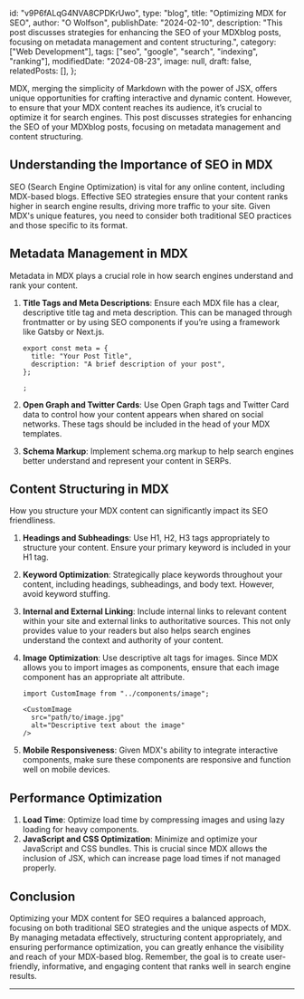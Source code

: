   id: "v9P6fALqG4NVA8CPDKrUwo",
  type: "blog",
  title: "Optimizing MDX for SEO",
  author: "O Wolfson",
  publishDate: "2024-02-10",
  description:
    "This post discusses strategies for enhancing the SEO of your MDXblog posts, focusing on metadata management and content structuring.",
  category: ["Web Development"],
  tags: ["seo", "google", "search", "indexing", "ranking"],
  modifiedDate: "2024-08-23",
  image: null,
  draft: false,
  relatedPosts: [],
};

MDX, merging the simplicity of Markdown with the power of JSX, offers unique opportunities for crafting interactive and dynamic content. However, to ensure that your MDX content reaches its audience, it’s crucial to optimize it for search engines. This post discusses strategies for enhancing the SEO of your MDXblog posts, focusing on metadata management and content structuring.

## Understanding the Importance of SEO in MDX

SEO (Search Engine Optimization) is vital for any online content, including MDX-based blogs. Effective SEO strategies ensure that your content ranks higher in search engine results, driving more traffic to your site. Given MDX's unique features, you need to consider both traditional SEO practices and those specific to its format.

## Metadata Management in MDX

Metadata in MDX plays a crucial role in how search engines understand and rank your content.

1. **Title Tags and Meta Descriptions**: Ensure each MDX file has a clear, descriptive title tag and meta description. This can be managed through frontmatter or by using SEO components if you’re using a framework like Gatsby or Next.js.

   ```mdx
   export const meta = {
     title: "Your Post Title",
     description: "A brief description of your post",
   };

   ;
   ```

2. **Open Graph and Twitter Cards**: Use Open Graph tags and Twitter Card data to control how your content appears when shared on social networks. These tags should be included in the head of your MDX templates.

3. **Schema Markup**: Implement schema.org markup to help search engines better understand and represent your content in SERPs.

## Content Structuring in MDX

How you structure your MDX content can significantly impact its SEO friendliness.

1. **Headings and Subheadings**: Use H1, H2, H3 tags appropriately to structure your content. Ensure your primary keyword is included in your H1 tag.

2. **Keyword Optimization**: Strategically place keywords throughout your content, including headings, subheadings, and body text. However, avoid keyword stuffing.

3. **Internal and External Linking**: Include internal links to relevant content within your site and external links to authoritative sources. This not only provides value to your readers but also helps search engines understand the context and authority of your content.

4. **Image Optimization**: Use descriptive alt tags for images. Since MDX allows you to import images as components, ensure that each image component has an appropriate alt attribute.

   ```mdx
   import CustomImage from "../components/image";

   <CustomImage
     src="path/to/image.jpg"
     alt="Descriptive text about the image"
   />
   ```

5. **Mobile Responsiveness**: Given MDX's ability to integrate interactive components, make sure these components are responsive and function well on mobile devices.

## Performance Optimization

1. **Load Time**: Optimize load time by compressing images and using lazy loading for heavy components.
2. **JavaScript and CSS Optimization**: Minimize and optimize your JavaScript and CSS bundles. This is crucial since MDX allows the inclusion of JSX, which can increase page load times if not managed properly.

## Conclusion

Optimizing your MDX content for SEO requires a balanced approach, focusing on both traditional SEO strategies and the unique aspects of MDX. By managing metadata effectively, structuring content appropriately, and ensuring performance optimization, you can greatly enhance the visibility and reach of your MDX-based blog. Remember, the goal is to create user-friendly, informative, and engaging content that ranks well in search engine results.

---
